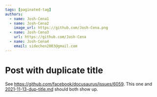 ```yaml
---
tags: [paginated-tag]
authors:
  - name: Josh-Cena1
  - name: Josh-Cena2
    image_url: https://github.com/Josh-Cena.png
  - name: Josh-Cena3
    url: https://github.com/Josh-Cena
  - name: Josh-Cena4
    email: sidechen2003@gmail.com
---
```


# Post with duplicate title

See https://github.com/facebook/docusaurus/issues/6059. This one and [2021-11-13-dup-title.md](./2021-11-13-dup-title.mdx) should both show up.
